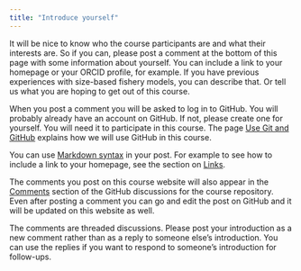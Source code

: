 ```yaml
---
title: "Introduce yourself"
---
```


It will be nice to know who the course participants are and what their interests are. So if you can, please post a comment at the bottom of this page with some information about yourself. You can include a link to your homepage or your ORCID profile, for example. If you have previous experiences with size-based fishery models, you can describe that. Or tell us what you are hoping to get out of this course.

When you post a comment you will be asked to log in to GitHub. You will probably already have an account on GitHub. If not, please create one for yourself. You will need it to participate in this course. The page [Use Git and GitHub](use-git-and-github.qmd) explains how we will use GitHub in this course. 

You can use [Markdown syntax](https://docs.github.com/en/get-started/writing-on-github/getting-started-with-writing-and-formatting-on-github/basic-writing-and-formatting-syntax) in your post. For example to see how to include a link to your homepage, see the section on [Links](https://docs.github.com/en/get-started/writing-on-github/getting-started-with-writing-and-formatting-on-github/basic-writing-and-formatting-syntax#links).

The comments you post on this course website will also appear in the [Comments](https://github.com/sizespectrum/mizerCourse/discussions/categories/comments) section of the GitHub discussions for the course repository. Even after posting a comment you can go and edit the post on GitHub and it will be updated on this website as well.

The comments are threaded discussions. Please post your introduction as a new comment rather than as a reply to someone else's introduction. You can use the replies if you want to respond to someone's introduction for follow-ups.
